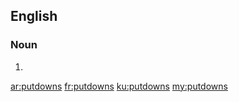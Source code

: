 {{also|put-downs|put downs}}
==English==

===Noun===
{{head|en|noun plural form}}

# {{plural of|putdown|lang=en}}

[[ar:putdowns]]
[[fr:putdowns]]
[[ku:putdowns]]
[[my:putdowns]]